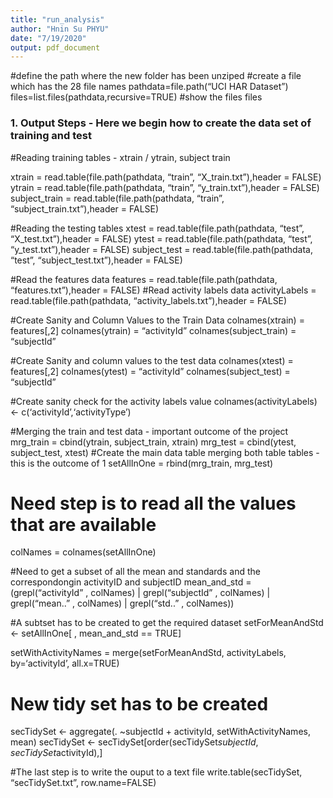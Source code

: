 ```yaml
---
title: "run_analysis"
author: "Hnin Su PHYU"
date: "7/19/2020"
output: pdf_document
---
```



#define the path where the new folder has been unziped
#create a file which has the 28 file names
pathdata=file.path("UCI HAR Dataset")
files=list.files(pathdata,recursive=TRUE)
#show the files
files

### 1. Output Steps - Here we begin how to create the data set of training and test
#Reading training tables - xtrain / ytrain, subject train

xtrain = read.table(file.path(pathdata, "train", "X_train.txt"),header = FALSE)
ytrain = read.table(file.path(pathdata, "train", "y_train.txt"),header = FALSE)
subject_train = read.table(file.path(pathdata, "train", "subject_train.txt"),header = FALSE)

#Reading the testing tables
xtest = read.table(file.path(pathdata, "test", "X_test.txt"),header = FALSE)
ytest = read.table(file.path(pathdata, "test", "y_test.txt"),header = FALSE)
subject_test = read.table(file.path(pathdata, "test", "subject_test.txt"),header = FALSE)

#Read the features data
features = read.table(file.path(pathdata, "features.txt"),header = FALSE)
#Read activity labels data
activityLabels = read.table(file.path(pathdata, "activity_labels.txt"),header = FALSE)

#Create Sanity and Column Values to the Train Data
colnames(xtrain) = features[,2]
colnames(ytrain) = "activityId"
colnames(subject_train) = "subjectId"

#Create Sanity and column values to the test data
colnames(xtest) = features[,2]
colnames(ytest) = "activityId"
colnames(subject_test) = "subjectId"

#Create sanity check for the activity labels value
colnames(activityLabels) <- c('activityId','activityType')

#Merging the train and test data - important outcome of the project
mrg_train = cbind(ytrain, subject_train, xtrain)
mrg_test = cbind(ytest, subject_test, xtest)
#Create the main data table merging both table tables - this is the outcome of 1
setAllInOne = rbind(mrg_train, mrg_test)

# Need step is to read all the values that are available
colNames = colnames(setAllInOne)

#Need to get a subset of all the mean and standards and the correspondongin activityID and subjectID 
mean_and_std = (grepl("activityId" , colNames) | grepl("subjectId" , colNames) | grepl("mean.." , colNames) | grepl("std.." , colNames))

#A subtset has to be created to get the required dataset
setForMeanAndStd <- setAllInOne[ , mean_and_std == TRUE]

setWithActivityNames = merge(setForMeanAndStd, activityLabels, by='activityId', all.x=TRUE)

# New tidy set has to be created 
secTidySet <- aggregate(. ~subjectId + activityId, setWithActivityNames, mean)
secTidySet <- secTidySet[order(secTidySet$subjectId, secTidySet$activityId),]

#The last step is to write the ouput to a text file 
write.table(secTidySet, "secTidySet.txt", row.name=FALSE)